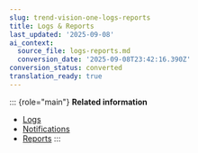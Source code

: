 ```yaml
---
slug: trend-vision-one-logs-reports
title: Logs & Reports
last_updated: '2025-09-08'
ai_context:
  source_file: logs-reports.md
  conversion_date: '2025-09-08T23:42:16.390Z'
conversion_status: converted
translation_ready: true
---
```


::: {role="main"}
**Related information**

- [Logs](logs-chapter-apex.mdx)
- [Notifications](notifications-section-title.mdx)
- [Reports](reports-section-apex.mdx)
:::
